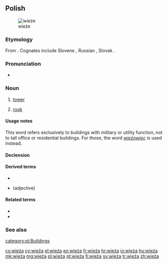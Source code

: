 ==Polish==
[[Image:Turm (Schach).jpg|thumb|wieże]]

===Etymology===
From {{inh|pl|sla-pro|*věža}}. Cognates include Slovene {{m|sl|veža||hallway}}, Russian {{m|ru|вежа||caravan; tower}}, Slovak {{m|sk|veža||tower}}.

===Pronunciation===
* {{audio|Pl-wieża.ogg|audio|lang=pl}}

===Noun===
{{pl-noun|f|dim=wieżyczka}}

# [[tower]]
# {{lb|pl|chess}} [[rook]]

====Usage notes====
This word refers exclusively to buildings with military or utility function, not to tall office or residential buildings. For those, the word ''[[wieżowiec]]'' is used instead.

====Declension====
{{pl-decl-noun-f}}

====Derived terms====
* {{l|pl|wieża Babel}}
* {{l|pl|wieżowy}} (adjective)

====Related terms====
* {{l|pl|wieżówka}}
* {{l|pl|wieżowiec}}

===See also===
{{table:chess pieces/pl}}

[[category:pl:Buildings]]

[[cs:wieża]]
[[cy:wieża]]
[[el:wieża]]
[[eo:wieża]]
[[fr:wieża]]
[[hr:wieża]]
[[io:wieża]]
[[hu:wieża]]
[[mk:wieża]]
[[mg:wieża]]
[[pl:wieża]]
[[pt:wieża]]
[[fi:wieża]]
[[sv:wieża]]
[[tr:wieża]]
[[zh:wieża]]